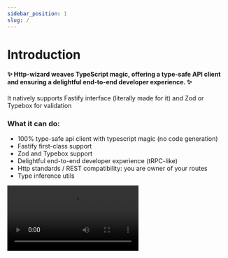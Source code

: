```yaml
---
sidebar_position: 1
slug: /
---
```



# Introduction

#### ✨ Http-wizard weaves TypeScript magic, offering a type-safe API client and ensuring a delightful end-to-end developer experience. ✨

It natively supports Fastify interface (literally made for it) and Zod or Typebox for validation

### What it can do:

- 100% type-safe api client with typescript magic (no code generation)
- Fastify first-class support
- Zod and Typebox support
- Delightful end-to-end developer experience (tRPC-like)
- Http standards / REST compatibility: you are owner of your routes
- Type inference utils

<Video src="/video.mov" />

### Why not GraphQL or tRPC ?

Both are excellent choices!

<b>Http-wizard</b> allows maintaining a standard HTTP API and to keep tools such
as Swagger, etc to document your API. For people who wants a tRPC like DX but still
using fastify or Express with full control over route naming, http-wizard is made
for you ! It combines the best of both worlds, ensuring a smooth, efficient, and
productive development process.

### How it works ?

Currently, http-wizard utilizes Zod or Typebox for validation.
Here is an example with Zod.

First, let's create a route on the server:

```typescript title="Route creation with Fastify and Zod"
// server.ts
import { createRoute, z } from "http-wizard";

const User = z.object({
  id: z.string(),
  name: z.string(),
});

export const getUsersRoute = (fastify: FastifyInstance) => {
  return createRoute("/users", {
    method: "GET",
    schema: {
      response: {
        200: z.array(User),
      },
    },
  }).handle((props) => {
    fastify.route({
      ...props,
      handler: (request) => {
        const users = await db.getUsers();
        return users;
      },
    });
  });
};

const router = { ...getUsersRoute() };
export type Router = typeof router;
```

Now, let's use the Router type on the client:

```typescript title="Client instanciation with axios"
// client.ts
import { createClient } from "http-wizard";
import axios from "axios";

import type { Router } from "./server";

const apiClient = createClient<Router>(axios.instance());
const users = await apiClient.query("[GET]/users", {});
// users array is safe: { id:string, name:string }[]
```

Easy, right?
Here's how to integrate it into your project:
[getting-started](/getting-started)
